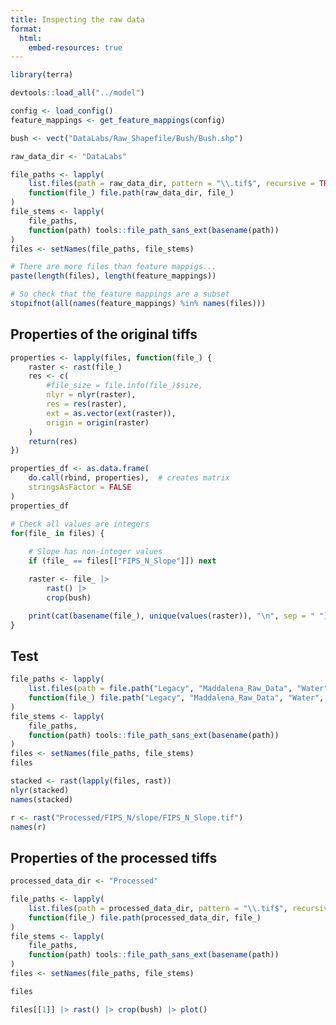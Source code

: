 ```yaml
---
title: Inspecting the raw data
format:
  html:
    embed-resources: true
---
```


```r
library(terra)

devtools::load_all("../model")

config <- load_config()
feature_mappings <- get_feature_mappings(config)

bush <- vect("DataLabs/Raw_Shapefile/Bush/Bush.shp")
```

```r
raw_data_dir <- "DataLabs"

file_paths <- lapply(
    list.files(path = raw_data_dir, pattern = "\\.tif$", recursive = TRUE),
    function(file_) file.path(raw_data_dir, file_)
)
file_stems <- lapply(
    file_paths,
    function(path) tools::file_path_sans_ext(basename(path))
)
files <- setNames(file_paths, file_stems)

# There are more files than feature mappigs...
paste(length(files), length(feature_mappings))

# So check that the feature mappings are a subset
stopifnot(all(names(feature_mappings) %in% names(files)))
```

## Properties of the original tiffs

```r
properties <- lapply(files, function(file_) {
    raster <- rast(file_)
    res <- c(
        #file_size = file.info(file_)$size,
        nlyr = nlyr(raster),
        res = res(raster),
        ext = as.vector(ext(raster)),
        origin = origin(raster)
    )
    return(res)
})

properties_df <- as.data.frame(
    do.call(rbind, properties),  # creates matrix
    stringsAsFactor = FALSE
)
properties_df

# Check all values are integers
for(file_ in files) {
    
    # Slope has non-integer values
    if (file_ == files[["FIPS_N_Slope"]]) next

    raster <- file_ |>
        rast() |>
        crop(bush)

    print(cat(basename(file_), unique(values(raster)), "\n", sep = " "))
}
```

## Test

```r
file_paths <- lapply(
    list.files(path = file.path("Legacy", "Maddalena_Raw_Data", "Water"), pattern = "\\.tif$"),
    function(file_) file.path("Legacy", "Maddalena_Raw_Data", "Water", file_)
)
file_stems <- lapply(
    file_paths,
    function(path) tools::file_path_sans_ext(basename(path))
)
files <- setNames(file_paths, file_stems)
files

stacked <- rast(lapply(files, rast))
nlyr(stacked)
names(stacked)
```

```r
r <- rast("Processed/FIPS_N/slope/FIPS_N_Slope.tif")
names(r)
```

## Properties of the processed tiffs

```r
processed_data_dir <- "Processed"

file_paths <- lapply(
    list.files(path = processed_data_dir, pattern = "\\.tif$", recursive = TRUE),
    function(file_) file.path(processed_data_dir, file_)
)
file_stems <- lapply(
    file_paths,
    function(path) tools::file_path_sans_ext(basename(path))
)
files <- setNames(file_paths, file_stems)

files
```

```r
files[[1]] |> rast() |> crop(bush) |> plot()
```

